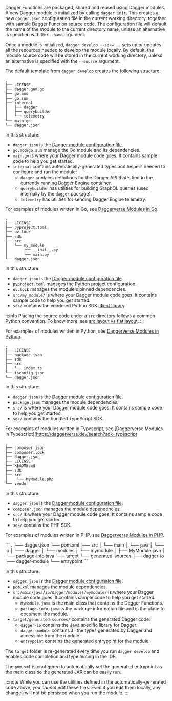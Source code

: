 
Dagger Functions are packaged, shared and reused using Dagger modules. A new Dagger module is initialized by calling `dagger init`. This creates a new `dagger.json` configuration file in the current working directory, together with sample Dagger Function source code. The configuration file will default the name of the module to the current directory name, unless an alternative is specified with the `--name` argument.

Once a module is initialized, `dagger develop --sdk=...` sets up or updates all the resources needed to develop the module locally. By default, the module source code will be stored in the current working directory, unless an alternative is specified with the `--source` argument.

The default template from `dagger develop` creates the following structure:

<Tabs groupId="language" queryString="sdk">
<TabItem value="go" label="Go">

```
.
├── LICENSE
├── dagger.gen.go
├── go.mod
├── go.sum
├── internal
│   ├── dagger
│   ├── querybuilder
│   └── telemetry
└── main.go
└── dagger.json
```

In this structure:

- `dagger.json` is the [Dagger module configuration file](../reference/configuration/modules.mdx).
- `go.mod`/`go.sum` manage the Go module and its dependencies.
- `main.go` is where your Dagger module code goes. It contains sample code to help you get started.
- `internal` contains automatically-generated types and helpers needed to configure and run the module:
    - `dagger` contains definitions for the Dagger API that's tied to the currently running Dagger Engine container.
    - `querybuilder` has utilities for building GraphQL queries (used internally by the `dagger` package).
    - `telemetry` has utilities for sending Dagger Engine telemetry.

For examples of modules written in Go, see [Daggerverse Modules in Go](https://daggerverse.dev/search?sdk=go).

</TabItem>
<TabItem value="python" label="Python">

```
.
├── LICENSE
├── pyproject.toml
├── uv.lock
├── sdk
├── src
│   └── my_module
│       ├── __init__.py
│       └── main.py
└── dagger.json
```

In this structure:

- `dagger.json` is the [Dagger module configuration file](../reference/configuration/modules.mdx).
- `pyproject.toml` manages the Python project configuration.
- `uv.lock` manages the module's pinned dependencies.
- `src/my_module/` is where your Dagger module code goes. It contains sample code to help you get started.
- `sdk/` contains the vendored Python SDK [client library](https://pypi.org/project/dagger-io/).

:::info
Placing the source code under a `src` directory follows a common Python convention. To know more, see [src layout vs flat layout](https://packaging.python.org/en/latest/discussions/src-layout-vs-flat-layout/).
:::

For examples of modules written in Python, see [Daggerverse Modules in Python](https://daggerverse.dev/search?sdk=python).

</TabItem>
<TabItem value="typescript" label="TypeScript">

```
.
├── LICENSE
├── package.json
├── sdk
├── src
│   └── index.ts
└── tsconfig.json
└── dagger.json
```

In this structure:

- `dagger.json` is the [Dagger module configuration file](../reference/configuration/modules.mdx).
- `package.json` manages the module dependencies.
- `src/` is where your Dagger module code goes. It contains sample code to help you get started.
- `sdk/` contains the bundled TypeScript SDK.

For examples of modules written in Typescript, see [Daggerverse Modules in Typescript](https://daggerverse.dev/search?sdk=typescript
</TabItem>
<TabItem value="php" label="PHP">

```
.
├── composer.json
├── composer.lock
├── dagger.json
├── LICENSE
├── README.md
├── sdk
├── src
│    └── MyModule.php
└── vendor
```

In this structure:

- `dagger.json` is the [Dagger module configuration file](../reference/configuration/modules.mdx).
- `composer.json` manages the module dependencies.
- `src/` is where your Dagger module code goes. It contains sample code to help you get started.
- `sdk/` contains the PHP SDK.

For examples of modules written in PHP, see [Daggerverse Modules in PHP](https://daggerverse.dev/search?sdk=php).

</TabItem>
<TabItem value="java" label="Java">
```
.
├── dagger.json
├── pom.xml
├── src
│   └── main
│       └── java
│           └── io
│               └── dagger
│                   └── modules
│                       └── mymodule
│                           ├── MyModule.java
│                           └── package-info.java
└── target
    └── generated-sources
        ├── dagger-io
        ├── dagger-module
        └── entrypoint
```

In this structure:

- `dagger.json` is the [Dagger module configuration file](../reference/configuration/modules.mdx).
- `pom.xml` manages the module dependencies.
- `src/main/java/io/dagger/modules/mymodule/` is where your Dagger module code goes. It contains sample code to help you get started.
    - `MyModule.java` is the main class that contains the Dagger Functions.
    - `package-info.java` is the package information file and is the place to document the module.
- `target/generated-sources/` contains the generated Dagger code:
    - `dagger-io` contains the Java specific library for Dagger.
    - `dagger-module` contains all the types generated by Dagger and accessible from the module.
    - `entrypoint` contains the generated entrypoint for the module.

The `target` folder is re-generated every time you run `dagger develop` and enables code completion
and type hinting in the IDE.

The `pom.xml` is configured to automatically set the generated entrypoint as the main class so the generated JAR
can be easily run.
</TabItem>
</Tabs>

:::note
While you can use the utilities defined in the automatically-generated code above, you *cannot* edit these files. Even if you edit them locally, any changes will not be persisted when you run the module.
:::
